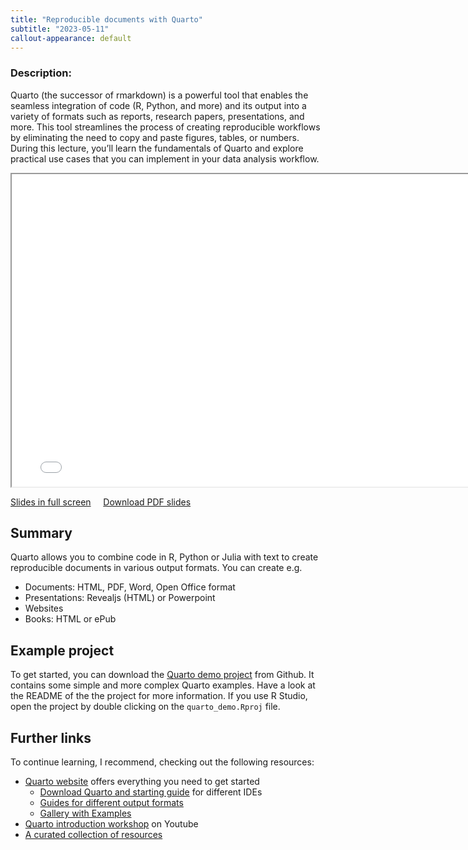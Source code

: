 ```yaml
---
title: "Reproducible documents with Quarto"
subtitle: "2023-05-11"
callout-appearance: default
---
```


### Description:

Quarto (the successor of rmarkdown) is a powerful tool that enables the seamless integration of code (R, Python, and more) and its output into a variety of formats such as reports, research papers, presentations, and more. This tool streamlines the process of creating reproducible workflows by eliminating the need to copy and paste figures, tables, or numbers. During this lecture, you'll learn the fundamentals of Quarto and explore practical use cases that you can implement in your data analysis workflow.


```{=html}
<iframe class="slide-deck" width="780" height="500" src="../slides/2023_05_11_quarto.html"></iframe>
```

[Slides in full screen](../slides/2023_05_11_quarto.html){target="_blank"} &nbsp;&nbsp;&nbsp; <a href="../slides/2023_05_11_quarto.pdf" download>Download PDF slides</a>

## Summary

Quarto allows you to combine code in R, Python or Julia with text to create reproducible documents in various output formats. You can create e.g.

- Documents: HTML, PDF, Word, Open Office format
- Presentations: Revealjs (HTML) or Powerpoint
- Websites
- Books: HTML or ePub

## Example project

To get started, you can download the [Quarto demo project](https://github.com/selinaZitrone/quarto_demo/releases/tag/v1) from Github.
It contains some simple and more complex Quarto examples. Have a look at the
README of the the project for more information. If you use R Studio, open the project
by double clicking on the `quarto_demo.Rproj` file.

## Further links

To continue learning, I recommend, checking out the following resources:

- [Quarto website](https://quarto.org/) offers everything you need to get started
  - [Download Quarto and starting guide](https://quarto.org/docs/get-started/) for different IDEs
  - [Guides for different output formats](https://quarto.org/docs/guide/)
  - [Gallery with Examples](https://quarto.org/docs/gallery/)
- [Quarto introduction workshop](https://www.youtube.com/watch?v=yvi5uXQMvu4) on Youtube
- [A curated collection of resources](https://github.com/mcanouil/awesome-quarto#featured-new-releases)
